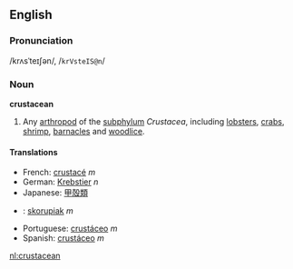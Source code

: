 ==English==
===Pronunciation===
/krʌsˈteɪʃən/, /<tt>krVsteIS@n</tt>/
===Noun===
'''crustacean'''

#Any [[arthropod]] of the [[subphylum]] ''Crustacea'', including [[lobster]]s, [[crab]]s, [[shrimp]], [[barnacle]]s and [[woodlouse|woodlice]].

====Translations====
{{top}}
*French: [[crustacé]] ''m''
*German: [[Krebstier]] ''n''
*Japanese: [[甲殻類]]
{{mid}}
*{{pl}}: [[skorupiak]] ''m''
*Portuguese: [[crustáceo#Portuguese|crustáceo]] ''m''
*Spanish: [[crustáceo#Spanish|crustáceo]] ''m''
{{bottom}}

[[nl:crustacean]]